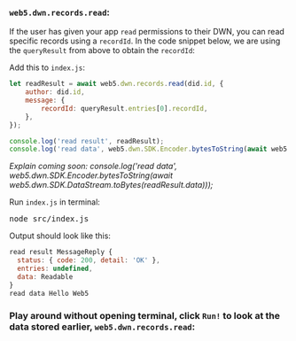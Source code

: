 ### `web5.dwn.records.read`:

If the user has given your app `read` permissions to their DWN, you can read specific records using a `recordId`. In the code snippet below, we are using the `queryResult` from above to obtain the `recordId`:

Add this to `index.js`:
```js
let readResult = await web5.dwn.records.read(did.id, {
    author: did.id,
    message: {
        recordId: queryResult.entries[0].recordId,
    },
});

console.log('read result', readResult);
console.log('read data', web5.dwn.SDK.Encoder.bytesToString(await web5.dwn.SDK.DataStream.toBytes(readResult.data)));
```

*Explain coming soon: console.log('read data', web5.dwn.SDK.Encoder.bytesToString(await web5.dwn.SDK.DataStream.toBytes(readResult.data)));*

Run `index.js` in terminal:
<pre>node src/index.js</pre>

Output should look like this:
```js
read result MessageReply {
  status: { code: 200, detail: 'OK' },
  entries: undefined,
  data: Readable
}
read data Hello Web5
```

### Play around without opening terminal, click `Run!` to look at the data stored earlier, `web5.dwn.records.read`:
